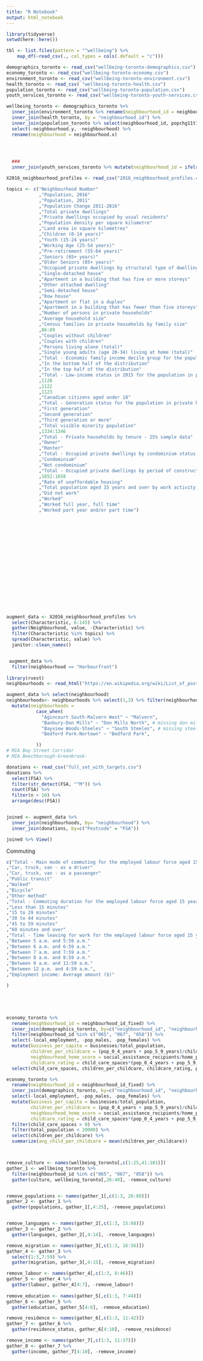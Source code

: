```yaml
---
title: "R Notebook"
output: html_notebook
---
```


```r
library(tidyverse)
setwd(here::here())

tbl <- list.files(pattern = "^wellbeing") %>% 
    map_df(~read_csv(., col_types = cols(.default = "c")))

demographics_toronto <- read_csv("wellbeing-toronto-demographics.csv")
economy_toronto <- read_csv("wellbeing-toronto-economy.csv")
environment_toronto <- read_csv("wellbeing-toronto-environment.csv")
health_toronto <- read_csv( "wellbeing-toronto-health.csv")
population_toronto <- read_csv("wellbeing-toronto-population.csv")
youth_services_toronto <- read_csv("wellbeing-toronto-youth-services.csv")

wellbeing_toronto <- demographics_toronto %>%
  inner_join(environment_toronto %>% rename(neighbourhood_id = neighbourhood_id_new), by = "neighbourhood_id") %>%
  inner_join(health_toronto, by = "neighbourhood_id") %>%
  inner_join(population_toronto %>% select(neighbourhood_id, popchg11t16), by = "neighbourhood_id") %>%
  select(-neighbourhood.y, -neighbourhood) %>%
  rename(neighbourhood = neighbourhood.x)



  
  ###
  inner_join(youth_services_toronto %>% mutate(neighbourhood_id = ifelse(str_detect(neighbourhood, "[0-9]+$"),str_extract(neighbourhood, "[0-9]+$"), NA)) %>% drop_na(neighbourhood_id), by = "neighbourhood_id"))

```

```r
X2016_neighbourhood_profiles <- read_csv("2016_neighbourhood_profiles.csv")

topics <- c("Neighbourhood Number"
            ,"Population, 2016"
            ,"Population, 2011"
            ,"Population Change 2011-2016"
            ,"Total private dwellings"
            ,"Private dwellings occupied by usual residents"
            ,"Population density per square kilometre"
            ,"Land area in square kilometres"
            ,"Children (0-14 years)"
            ,"Youth (15-24 years)"
            ,"Working Age (25-54 years)"
            ,"Pre-retirement (55-64 years)"
            ,"Seniors (65+ years)"
            ,"Older Seniors (85+ years)"
            ,"Occupied private dwellings by structural type of dwelling"
            ,"Single-detached house"
            ,"Apartment in a building that has five or more storeys"
            ,"Other attached dwelling"
            ,"Semi-detached house"
            ,"Row house"
            ,"Apartment or flat in a duplex"
            ,"Apartment in a building that has fewer than five storeys"
            ,"Number of persons in private households"
            ,"Average household size"
            ,"Census families in private households by family size"
            ,86:89
            ,"Couples without children"
            ,"Couples with children"
            ,"Persons living alone (total)"
            ,"Single young adults (age 20-34) living at home (total)"
            ,"Total - Economic family income decile group for the population in private households - 100% data"
            ,"In the bottom half of the distribution"
            ,"In the top half of the distribution"
            ,"Total - Low-income status in 2015 for the population in private households to whom low-income concepts are applicable - 100% data"
            ,1120
            ,1122
            ,1123
            ,"Canadian citizens aged under 18"
            ,"Total - Generation status for the population in private households - 25% sample data"
            ,"First generation"
            ,"Second generation"
            ,"Third generation or more"
            ,"Total visible minority population"
            ,1334:1346
            ,"Total - Private households by tenure - 25% sample data"
            ,"Owner"
            ,"Renter"
            ,"Total - Occupied private dwellings by condominium status - 25% sample data"
            ,"Condominium"
            ,"Not condominium"
            ,"Total - Occupied private dwellings by period of construction - 25% sample data"
            ,1652:1658
            ,"Rate of unaffordable housing"
            ,"Total population aged 15 years and over by work activity during the reference year - 25% sample data"
            ,"Did not work"
            ,"Worked"
            ,"Worked full year, full time"
            ,"Worked part year and/or part time")








	










augment_data <- X2016_neighbourhood_profiles %>%
  select(Characteristic, 6:145) %>%
  gather(Neighbourhood, value, -Characteristic) %>% 
  filter(Characteristic %in% topics) %>%
  spread(Characteristic, value) %>%
  janitor::clean_names()


 augment_data %>%
  filter(neighbourhood == "Harbourfront")
 
library(rvest)
neighbourhoods <- read_html("https://en.wikipedia.org/wiki/List_of_postal_codes_of_Canada:_M") %>% html_node('table') %>% html_table() %>% rename(neighbourhood = Neighbourhood)

augment_data %>% select(neighbourhood)
neighbourhoods<- neighbourhoods %>% select(1,3) %>% filter(neighbourhood != "Not assigned") %>% mutate(neighbourhood = str_remove_all(neighbourhood, "^The ")) %>% arrange(neighbourhood) %>% 
  mutate(neighbourhoods =
           case_when(
             "Agincourt South-Malvern West" ~ "Malvern",
             "Banbury-Don Mills" ~ "Don Mills North", # missing don mills south
             "Bayview Woods-Steeles" ~ "South Steeles", # missing steeles east
             "Bedford Park-Nortown" ~ "Bedford Park",

           ))
# MIA Bay Street Corridor
# MIA Beechborough-Greenbrook-

donations <- read_csv("full_set_with_targets.csv") 
donations %>%
  select(FSA) %>%
  filter(str_detect(FSA, "^M")) %>%
  count(FSA) %>%
  filter(n > 10) %>%
  arrange(desc(FSA))


joined <- augment_data %>%
  inner_join(neighbourhoods, by= "neighbourhood") %>%
  inner_join(donations, by=c("Postcode" = "FSA")) 

joined %>% View()
```

Commuting
```r

c("Total - Main mode of commuting for the employed labour force aged 15 years and over in private households with a usual place of work or no fixed workplace address - 25% sample data"
,"Car, truck, van - as a driver"
,"Car, truck, van - as a passenger"
,"Public transit"
,"Walked"
,"Bicycle"
,"Other method"
,"Total - Commuting duration for the employed labour force aged 15 years and over in private households with a usual place of work or no fixed workplace address - 25% sample data"
,"Less than 15 minutes"
,"15 to 29 minutes"
,"30 to 44 minutes"
,"45 to 59 minutes"
,"60 minutes and over"
,"Total - Time leaving for work for the employed labour force aged 15 years and over in private households with a usual place of work or no fixed workplace address - 25% sample data"
,"Between 5 a.m. and 5:59 a.m."
,"Between 6 a.m. and 6:59 a.m."
,"Between 7 a.m. and 7:59 a.m."
,"Between 8 a.m. and 8:59 a.m."
,"Between 9 a.m. and 11:59 a.m."
,"Between 12 p.m. and 4:59 a.m.",
,"Employment income: Average amount ($)"

)






```

```r
economy_toronto %>%
  rename(neighbourhood_id = neighbourhood_id_fixed) %>%
  inner_join(demographics_toronto, by=c("neighbourhood_id", "neighbourhood")) %>%
  filter(neighbourhood_id %in% c("065", "067", "058")) %>%
  select(-local_employment, -pop_males, -pop_females) %>%
  mutate(business_per_capita = businesses/total_population,
         children_per_childcare = (pop_0_4_years + pop_5_9_years)/child_care_spaces,
         neighbourhood_home_score = social_assistance_recipients/home_prices,
         childcare_rating = child_care_spaces*(pop_0_4_years + pop_5_9_years)/total_population) %>%
  select(child_care_spaces, children_per_childcare, childcare_rating, pop_0_4_years, pop_5_9_years, total_population)

economy_toronto %>%
  rename(neighbourhood_id = neighbourhood_id_fixed) %>%
  inner_join(demographics_toronto, by=c("neighbourhood_id", "neighbourhood")) %>%
  select(-local_employment, -pop_males, -pop_females) %>%
  mutate(business_per_capita = businesses/total_population,
         children_per_childcare = (pop_0_4_years + pop_5_9_years)/child_care_spaces,
         neighbourhood_home_score = social_assistance_recipients/home_prices,
         childcare_rating = child_care_spaces*(pop_0_4_years + pop_5_9_years)/total_population) %>%
  filter(child_care_spaces > 0) %>%
  filter(total_population < 20000) %>%
  select(children_per_childcare) %>%
  summarize(avg_child_per_childcare = mean(children_per_childcare))
```

```r

```

```r

```





```r

remove_culture <- names(wellbeing_toronto[,c(1:25,41:101)])
gather_1 <- wellbeing_toronto %>%
  filter(neighbourhood_id %in% c("065", "067", "058")) %>%
  gather(culture, wellbeing_toronto[,26:40], -remove_culture)


remove_populations <- names(gather_1[,c(1:3, 26:88)])
gather_2 <- gather_1 %>%
  gather(populations, gather_1[,4:25], -remove_populations)


remove_languages <- names(gather_2[,c(1:3, 15:68)])
gather_3 <- gather_2 %>%
  gather(languages, gather_2[,4:14], -remove_languages)

remove_migration <- names(gather_3[,c(1:3, 16:56)])
gather_4 <- gather_3 %>%
  select(1:3,7:59) %>%
  gather(migration, gather_3[,4:15], -remove_migration)

remove_labour <- names(gather_4[,c(1:3, 8:46)])
gather_5 <- gather_4 %>%
  gather(labour, gather_4[4:7], -remove_labour)
  
remove_education <- names(gather_5[,c(1:3, 7:44)])
gather_6 <- gather_5 %>%
  gather(education, gather_5[4:6], -remove_education)

remove_residence <- names(gather_6[,c(1:3, 11:42)])
gather_7 <- gather_6 %>%
  gather(residence_status, gather_6[4:10], -remove_residence)

remove_income <- names(gather_7[,c(1:3, 11:37)])
gather_8 <- gather_7 %>%
  gather(income, gather_7[4:10], -remove_income)

```


